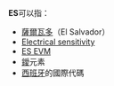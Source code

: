 '''ES'''可以指：

* [[薩爾瓦多|薩爾瓦多]]（El Salvador）
* [[Electrical_sensitivity|Electrical sensitivity]]
* [[ES_EVM|ES EVM]]
* [[鑀|鑀]]元素
* [[西班牙|西班牙]]的國際代碼

{{消歧义|Cat=二字拉丁字母缩写消歧义}}
